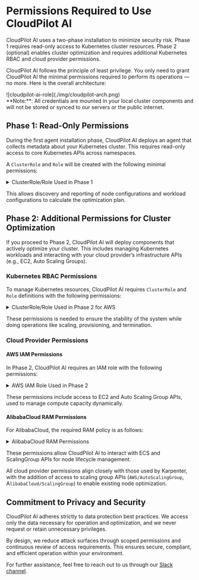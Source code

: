 
# Permissions Required to Use CloudPilot AI

CloudPilot AI uses a two-phase installation to minimize security risk. Phase 1 requires read-only access to Kubernetes cluster resources. Phase 2 (optional) enables cluster optimization and requires additional Kubernetes RBAC and cloud provider permissions.

CloudPilot AI follows the principle of least privilege. You only need to grant CloudPilot AI the minimal permissions required to perform its operations — no more. Here is the overall architecture:

<div style={{ textAlign: 'center', display: 'flex', justifyContent: 'center', gap: '20px', margin: '50px auto 0 auto' }}>
  <div style={{ textAlign: 'center', width: '100%', borderRadius: '8px', overflow: 'hidden' }}>
    ![cloudpilot-ai-role](./img/cloudpilot-arch.png)
  </div>
</div>

<Callout type="info">
**Note:**: All credentials are mounted in your local cluster components and will not be stored or synced to our servers or the public internet.
</Callout>

## Phase 1: Read-Only Permissions

During the first agent installation phase, CloudPilot AI deploys an agent that collects metadata about your Kubernetes cluster. This requires read-only access to core Kubernetes APIs across namespaces.

A `ClusterRole` and `Role` will be created with the following minimal permissions:

<details>
<summary>ClusterRole/Role Used in Phase 1</summary>
```yaml
apiVersion: rbac.authorization.k8s.io/v1
kind: ClusterRole
metadata:
  name: cloudpilot-agent-cluster-role
rules:
  - apiGroups:
      - "storage.k8s.io"
    resources:
      - "csinodes"
    verbs:
      - get
      - list
      - watch
  - apiGroups:
      - ""
    resources:
      - "nodes"
      - "pods"
      - "persistentvolumeclaims"
      - "persistentvolumes"
    verbs:
      - get
      - list
      - watch
  - apiGroups:
      - "apps"
    resources:
      - "deployments"
      - "daemonsets"
      - "statefulsets"
      - "replicasets"
    verbs:
      - get
      - list
      - watch
  - apiGroups:
      - "policy"
    resources:
      - "poddisruptionbudgets"
    verbs:
      - get
      - list
      - watch
  - apiGroups:
      - "batch"
    resources:
      - "jobs"
    verbs:
      - "get"
      - "list"
      - "watch"
  - apiGroups:
      - "metrics.k8s.io"
    resources:
      - "pods"
      - "nodes"
    verbs:
      - get
      - list
      - watch
  - apiGroups:
      - "apiextensions.k8s.io"
    resources:
      - "customresourcedefinitions"
    verbs:
      - get
      - list
      - watch
  - apiGroups:
      - "evpa.cloudpilot.ai"
    resources:
      - "autoscalingpolicyconfigurations"
      - "autoscalingpolicyconfigurations/status"
    verbs:
      - get
      - list
      - watch
  - apiGroups:
      - "evpa.cloudpilot.ai"
    resources:
      - "autoscalingpolicies"
      - "autoscalingpolicies/status"
      - "recommendationpolicies"
    verbs:
      - create
      - update
      - list
      - watch
      - patch
      - delete
---
apiVersion: rbac.authorization.k8s.io/v1
kind: Role
metadata:
  name: cloudpilot-agent-role
  namespace: cloudpilot
rules:
  - apiGroups: ["coordination.k8s.io"]
    resources: ["leases"]
    verbs: ["get", "list", "create", "update", "patch", "watch"]
```
</details>

This allows discovery and reporting of node configurations and workload configurations to calculate the optimization plan.

## Phase 2: Additional Permissions for Cluster Optimization

If you proceed to Phase 2, CloudPilot AI will deploy components that actively optimize your cluster. This includes managing Kubernetes workloads and interacting with your cloud provider’s infrastructure APIs (e.g., EC2, Auto Scaling Groups).

### Kubernetes RBAC Permissions

To manage Kubernetes resources, CloudPilot AI requires `ClusterRole` and `Role` definitions with the following permissions:

<details>
<summary>ClusterRole/Role Used in Phase 2 for AWS</summary>
```yaml
apiVersion: rbac.authorization.k8s.io/v1
kind: Role
metadata:
  name: cloudpilot-aws-optimizer
  namespace: cloudpilot
rules:
- apiGroups:
  - coordination.k8s.io
  resources:
  - leases
  verbs:
  - get
  - watch
- apiGroups:
  - ""
  resources:
  - configmaps
  - secrets
  verbs:
  - get
  - list
  - watch
- apiGroups:
  - ""
  resourceNames:
  - cloudpilot-aws-optimizer-cert
  - cloudpilot-webhook
  resources:
  - secrets
  verbs:
  - update
- apiGroups:
  - coordination.k8s.io
  resourceNames:
  - karpenter-leader-election
  - cloudpilot-controller
  - cloudpilot-workload-log-collector
  resources:
  - leases
  verbs:
  - patch
  - update
- apiGroups:
  - coordination.k8s.io
  resources:
  - leases
  verbs:
  - create
---
apiVersion: rbac.authorization.k8s.io/v1
kind: ClusterRole
metadata:
  annotations:
    meta.helm.sh/release-name: cloudpilot
    meta.helm.sh/release-namespace: cloudpilot
  name: cloudpilot-aws-optimizer
rules:
- apiGroups:
  - karpenter.k8s.aws
  resources:
  - ec2nodeclasses
  verbs:
  - get
  - list
  - watch
- apiGroups:
  - karpenter.k8s.aws
  resources:
  - ec2nodeclasses
  - ec2nodeclasses/status
  verbs:
  - patch
  - update
- apiGroups:
  - admissionregistration.k8s.io
  resources:
  - mutatingwebhookconfigurations
  - validatingwebhookconfigurations
  verbs:
  - get
  - update
  - list
  - watch
- apiGroups:
  - certificates.k8s.io
  resources:
  - '*'
  verbs:
  - get
  - create
  - update
  - patch
  - delete
  - approve
- apiGroups:
  - agent.cloudpilot.ai
  resources:
  - podmutations
  verbs:
  - get
  - create
  - update
  - patch
  - delete
  - list
  - watch
---
apiVersion: rbac.authorization.k8s.io/v1
kind: ClusterRole
metadata:
  name: cloudpilot-aws-optimizer-admin
rules:
- apiGroups:
  - karpenter.sh
  resources:
  - nodepools
  - nodepools/status
  - nodeclaims
  - nodeclaims/status
  verbs:
  - get
  - list
  - watch
  - create
  - delete
  - patch
- apiGroups:
  - karpenter.k8s.aws
  resources:
  - ec2nodeclasses
  verbs:
  - get
  - list
  - watch
  - create
  - delete
  - patch
apiVersion: rbac.authorization.k8s.io/v1
kind: ClusterRole
metadata:
  name: cloudpilot-aws-optimizer-core
rules:
- apiGroups:
  - karpenter.sh
  resources:
  - nodepools
  - nodepools/status
  - nodeclaims
  - nodeclaims/status
  verbs:
  - get
  - list
  - watch
- apiGroups:
  - ""
  resources:
  - pods
  - pods/log
  - nodes
  - persistentvolumes
  - persistentvolumeclaims
  - replicationcontrollers
  - namespaces
  verbs:
  - get
  - list
  - watch
  - update
  - patch
- apiGroups:
  - storage.k8s.io
  resources:
  - storageclasses
  - csinodes
  - volumeattachments
  verbs:
  - get
  - watch
  - list
- apiGroups:
  - apps
  resources:
  - daemonsets
  - deployments
  - replicasets
  - statefulsets
  verbs:
  - list
  - watch
  - get
  - update
  - patch
- apiGroups:
  - apiextensions.k8s.io
  resources:
  - customresourcedefinitions
  verbs:
  - get
  - watch
  - list
- apiGroups:
  - policy
  resources:
  - poddisruptionbudgets
  verbs:
  - get
  - list
  - watch
- apiGroups:
  - karpenter.sh
  resources:
  - nodeclaims
  - nodeclaims/status
  verbs:
  - create
  - delete
  - update
  - patch
- apiGroups:
  - karpenter.sh
  resources:
  - nodepools
  - nodepools/status
  verbs:
  - update
  - patch
- apiGroups:
  - ""
  resources:
  - events
  verbs:
  - create
  - patch
- apiGroups:
  - ""
  resources:
  - nodes
  verbs:
  - patch
  - delete
  - update
- apiGroups:
  - ""
  resources:
  - pods/eviction
  verbs:
  - create
- apiGroups:
  - ""
  resources:
  - pods
  verbs:
  - delete
- apiGroups:
  - apiextensions.k8s.io
  resourceNames:
  - ec2nodeclasses.karpenter.k8s.aws
  - nodepools.karpenter.sh
  - nodeclaims.karpenter.sh
  resources:
  - customresourcedefinitions/status
  verbs:
  - patch
- apiGroups:
  - apiextensions.k8s.io
  resourceNames:
  - ec2nodeclasses.karpenter.k8s.aws
  - nodepools.karpenter.sh
  - nodeclaims.karpenter.sh
  resources:
  - customresourcedefinitions
  verbs:
  - update
```
</details>

These permissions is needed to ensure the stability of the system while doing operations like scaling, provisioning, and termination.

### Cloud Provider Permissions

#### AWS IAM Permissions

In Phase 2, CloudPilot AI requires an IAM role with the following permissions:

<details>
<summary>AWS IAM Role Used in Phase 2</summary>
```json
{
    "Statement": [
        {
            "Effect": "Allow",
            "Action": [
                "autoscaling:DescribeAutoScalingGroups",
                "autoscaling:DescribeAutoScalingInstances",
                "autoscaling:DescribeLaunchConfigurations",
                "autoscaling:DescribeScalingActivities",
                "autoscaling:DescribeTags",
                "ec2:DescribeImages",
                "ec2:DescribeInstanceTypes",
                "ec2:DescribeLaunchTemplateVersions",
                "ec2:GetInstanceTypesFromInstanceRequirements",
                "eks:DescribeNodegroup"
            ],
            "Resource": ["*"]
        },
        {
            "Effect": "Allow",
            "Action": [
                "autoscaling:SetDesiredCapacity",
                "autoscaling:TerminateInstanceInAutoScalingGroup",
                "autoscaling:UpdateAutoScalingGroup"
            ],
            "Resource": ["*"]
        },
        {
            "Action": [
                "ssm:GetParameter",
                "ec2:DescribeImages",
                "ec2:RunInstances",
                "ec2:DescribeSubnets",
                "ec2:DescribeSecurityGroups",
                "ec2:DescribeLaunchTemplates",
                "ec2:DescribeInstances",
                "ec2:DescribeInstanceTypes",
                "ec2:DescribeInstanceTypeOfferings",
                "ec2:DescribeAvailabilityZones",
                "ec2:DeleteLaunchTemplate",
                "ec2:CreateTags",
                "ec2:CreateLaunchTemplate",
                "ec2:CreateFleet",
                "ec2:DescribeSpotPriceHistory",
                "pricing:GetProducts",
                "savingsplans:DescribeSavingsPlans",
                "ec2:DescribeRegions"
            ],
            "Effect": "Allow",
            "Resource": "*",
            "Sid": "CloudPilot"
        },
        {
            "Action": "ec2:TerminateInstances",
            "Condition": {
                "StringLike": {
                    "ec2:ResourceTag/karpenter.sh/nodepool": "*"
                }
            },
            "Effect": "Allow",
            "Resource": "*",
            "Sid": "ConditionalEC2Termination"
        },
        {
            "Effect": "Allow",
            "Action": "iam:PassRole",
            "Resource": "arn:${AWS_PARTITION}:iam::${AWS_ACCOUNT_ID}:role/CloudPilotNodeRole-${CLUSTER_NAME}",
            "Sid": "PassNodeIAMRole"
        },
        {
            "Effect": "Allow",
            "Action": "eks:DescribeCluster",
            "Resource": "arn:${AWS_PARTITION}:eks:${AWS_REGION}:${AWS_ACCOUNT_ID}:cluster/${CLUSTER_NAME}",
            "Sid": "EKSClusterEndpointLookup"
        },
        {
            "Sid": "AllowScopedInstanceProfileCreationActions",
            "Effect": "Allow",
            "Resource": "*",
            "Action": [
            "iam:CreateInstanceProfile"
            ],
            "Condition": {
            "StringEquals": {
                "aws:RequestTag/kubernetes.io/cluster/${CLUSTER_NAME}": "owned",
                "aws:RequestTag/topology.kubernetes.io/region": "${AWS_REGION}"
            },
            "StringLike": {
                "aws:RequestTag/karpenter.k8s.aws/ec2nodeclass": "*"
            }
            }
        },
        {
            "Sid": "AllowScopedInstanceProfileTagActions",
            "Effect": "Allow",
            "Resource": "*",
            "Action": [
            "iam:TagInstanceProfile"
            ],
            "Condition": {
            "StringEquals": {
                "aws:ResourceTag/kubernetes.io/cluster/${CLUSTER_NAME}": "owned",
                "aws:ResourceTag/topology.kubernetes.io/region": "${AWS_REGION}",
                "aws:RequestTag/kubernetes.io/cluster/${CLUSTER_NAME}": "owned",
                "aws:RequestTag/topology.kubernetes.io/region": "${AWS_REGION}"
            },
            "StringLike": {
                "aws:ResourceTag/karpenter.k8s.aws/ec2nodeclass": "*",
                "aws:RequestTag/karpenter.k8s.aws/ec2nodeclass": "*"
            }
            }
        },
        {
            "Sid": "AllowScopedInstanceProfileActions",
            "Effect": "Allow",
            "Resource": "*",
            "Action": [
            "iam:AddRoleToInstanceProfile",
            "iam:RemoveRoleFromInstanceProfile",
            "iam:DeleteInstanceProfile"
            ],
            "Condition": {
            "StringEquals": {
                "aws:ResourceTag/kubernetes.io/cluster/${CLUSTER_NAME}": "owned",
                "aws:ResourceTag/topology.kubernetes.io/region": "${AWS_REGION}"
            },
            "StringLike": {
                "aws:ResourceTag/karpenter.k8s.aws/ec2nodeclass": "*"
            }
            }
        },
        {
            "Sid": "AllowInstanceProfileReadActions",
            "Effect": "Allow",
            "Resource": "*",
            "Action": "iam:GetInstanceProfile"
        }
    ],
    "Version": "2012-10-17"
}
```
</details>

These permissions include access to EC2 and Auto Scaling Group APIs, used to manage compute capacity dynamically.

#### AlibabaCloud RAM Permissions

For AlibabaCloud, the required RAM policy is as follows:

<details>
<summary>AlibabaCloud RAM Permissions</summary>
```json
{
    "Version": "1",
    "Statement": [
        {
            "Effect": "Allow",
            "Action": [
                "vpc:DescribeVSwitches",
                "ecs:CreateAutoProvisioningGroup",
                "ecs:DescribeSecurityGroups",
                "ecs:DescribeAvailableResource",
                "ecs:DescribeInstances",
                "ecs:DescribeImages",
                "cs:DescribeClusterDetail",
                "cs:DescribeKubernetesVersionMetadata",
                "cs:DescribeClusterAttachScripts",
                "cs:DescribeClusterNodePools",
                "ess:DescribeScalingGroups",
                "ecs:AddTags",
                "ram:CreateServiceLinkedRole"
            ],
            "Resource": "*"
        },
        {
            "Effect": "Allow",
            "Action": "ecs:DeleteInstance",
            "Resource": "*",
            "Condition": {
                "StringEquals": {
                "acs:ResourceTag\/cloudpilot.ai\/managed": "true"
                }
            }
        },
        {
            "Effect": "Allow",
            "Action": "ess:DetachInstances",
            "Resource": "*",
            "Condition": {
                "StringEquals": {
                "acs:ResourceTag\/ack.aliyun.com": "${INTERNAL_CLUSTER_ID}"
                }
            }
        }
    ]
}
```
</details>

These permissions allow CloudPilot AI to interact with ECS and ScalingGroup APIs for node lifecycle management.

All cloud provider permissions align closely with those used by Karpenter, with the addition of access to scaling group APIs (`AWS/AutoScalingGroup`, A`libabaCloud/ScalingGroup`) to enable existing node optimization.

## Commitment to Privacy and Security

CloudPilot AI adheres strictly to data protection best practices. We access only the data necessary for operation and optimization, and we never request or retain unnecessary privileges.

By design, we reduce attack surfaces through scoped permissions and continuous review of access requirements. This ensures secure, compliant, and efficient operation within your environment.

For further assistance, feel free to reach out to us through our [Slack channel](https://join.slack.com/t/cloudpilotaicommunity/shared_invite/zt-37rwpf8k7-Rx4BjrhuWtk9U0MXBKYL7A).